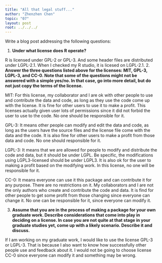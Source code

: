 ```yaml
---
title: "All that legal stuff..."
author: "Zhenzhen Chen"
topic: "07"
layout: post
root: ../../../
---
```


Write a blog post addressing the following questions: 

1. **Under what license does R operate?**

R is licensed under GPL-2 or GPL-3. And some header files are distributed under LGPL-2.1. When I checked my R studio, it is licesed on LGPL-2.1.
2. **Answer the three questions listed above for the licenses: MIT, GPL-3,  LGPL-3, and CC-0. Note that some of the questions might not be answered with a simple yes/no. In that case, go into more detail, but do not just copy the terms of the license.**

MIT: For this license, my collaborator and I are ok with other people to use and contribute the data and code, as long as they use the code come up with the license. It is fine for other users to use it to make a profit.  This licenses actually given user lots of permissions since it did not forbid the user to use to the code. No one should be responsible for it. 

GPL-3: It means other people can modify and edit the data and code, as long as the users have the source files and the license file come with the data and the code. It is also fine for other users to make a profit from those data and code. No one should responsible for it.

LGPL-3: It means that we are allowed for people to modify and distribute the code and data, but it should be under LGPL. Be specific, the modifications using LGPL3-licensed should be under LGPL3. It is also ok for the user to making a profit based on the modifying work. In this license, no one will be responsible for it.

CC-0: It means everyone can use it this package and can contribute it for any purpose. There are no restrictions on it. My collaborators and I are not the only authors who create and contribute the code and data. It is find for other people to get some profit from those changing since everyone can change it. No one can be responsible for it, since everyone can modify it. 

3. **Assume that you are in the process of making a package for your own graduate work. Describe considerations that come into play in deciding on a license. In case you are not quite at that stage in your graduate studies yet, come up with a likely scenario. Describe it and discuss.**

If I am working on my graduate work, I would like to use the license GPL-3 or LGPL-3. That is because I also want to know how successfully other people use and feedback about it. I would not be going to choose license CC-0 since everyone can modify it and something may be wrong. 
